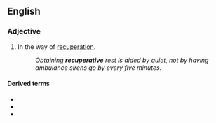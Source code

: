 ==English==

{{PIE root|en|keh₂p}}

===Adjective===
{{en-adj}}

# In the way of [[recuperation]].
#: ''Obtaining '''recuperative''' rest is aided by quiet, not by having ambulance sirens go by every five minutes.''

====Derived terms====
* {{l|en|nonrecuperative}}
* {{l|en|recuperative thermal oxidizer}}
* {{l|en|recuperatively}}